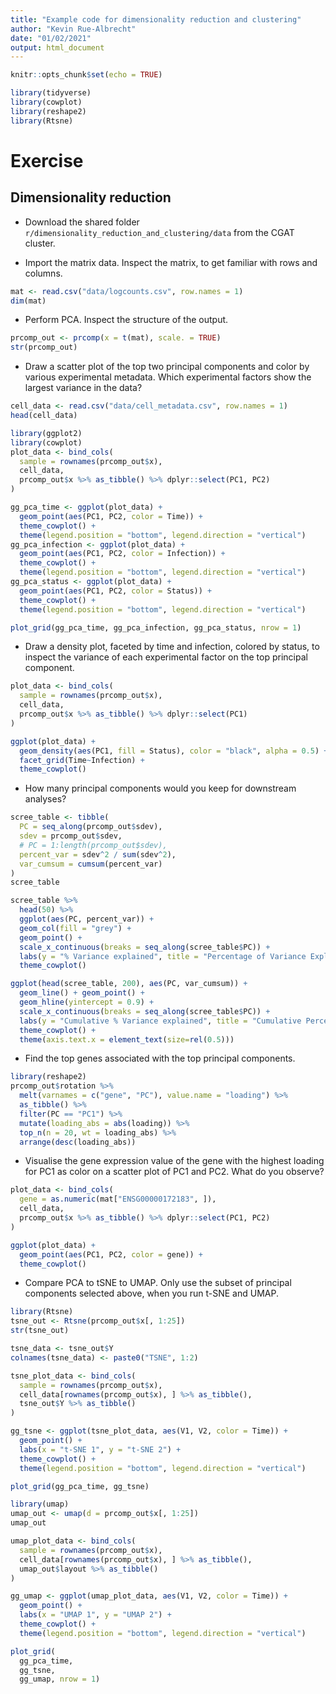 ```yaml
---
title: "Example code for dimensionality reduction and clustering"
author: "Kevin Rue-Albrecht"
date: "01/02/2021"
output: html_document
---
```


```r
knitr::opts_chunk$set(echo = TRUE)
```

```r
library(tidyverse)
library(cowplot)
library(reshape2)
library(Rtsne)
```

# Exercise

## Dimensionality reduction

- Download the shared folder `r/dimensionality_reduction_and_clustering/data` from the CGAT cluster.

- Import the matrix data.
  Inspect the matrix, to get familiar with rows and columns.

```r
mat <- read.csv("data/logcounts.csv", row.names = 1)
dim(mat)
```

- Perform PCA.
  Inspect the structure of the output.
  
```r
prcomp_out <- prcomp(x = t(mat), scale. = TRUE)
str(prcomp_out)
```

- Draw a scatter plot of the top two principal components and color by various experimental metadata.
  Which experimental factors show the largest variance in the data?

```r
cell_data <- read.csv("data/cell_metadata.csv", row.names = 1)
head(cell_data)
```

```r
library(ggplot2)
library(cowplot)
plot_data <- bind_cols(
  sample = rownames(prcomp_out$x),
  cell_data,
  prcomp_out$x %>% as_tibble() %>% dplyr::select(PC1, PC2)
)

gg_pca_time <- ggplot(plot_data) +
  geom_point(aes(PC1, PC2, color = Time)) +
  theme_cowplot() +
  theme(legend.position = "bottom", legend.direction = "vertical")
gg_pca_infection <- ggplot(plot_data) +
  geom_point(aes(PC1, PC2, color = Infection)) +
  theme_cowplot() +
  theme(legend.position = "bottom", legend.direction = "vertical")
gg_pca_status <- ggplot(plot_data) +
  geom_point(aes(PC1, PC2, color = Status)) +
  theme_cowplot() +
  theme(legend.position = "bottom", legend.direction = "vertical")

plot_grid(gg_pca_time, gg_pca_infection, gg_pca_status, nrow = 1)
```

- Draw a density plot, faceted by time and infection, colored by status, to inspect the variance of each experimental 
factor on the top principal component.

```r
plot_data <- bind_cols(
  sample = rownames(prcomp_out$x),
  cell_data,
  prcomp_out$x %>% as_tibble() %>% dplyr::select(PC1)
)

ggplot(plot_data) +
  geom_density(aes(PC1, fill = Status), color = "black", alpha = 0.5) +
  facet_grid(Time~Infection) +
  theme_cowplot()
```

- How many principal components would you keep for downstream analyses?

```r
scree_table <- tibble(
  PC = seq_along(prcomp_out$sdev),
  sdev = prcomp_out$sdev,
  # PC = 1:length(prcomp_out$sdev),
  percent_var = sdev^2 / sum(sdev^2),
  var_cumsum = cumsum(percent_var)
)
scree_table
```
```r
scree_table %>% 
  head(50) %>% 
  ggplot(aes(PC, percent_var)) +
  geom_col(fill = "grey") +
  geom_point() +
  scale_x_continuous(breaks = seq_along(scree_table$PC)) +
  labs(y = "% Variance explained", title = "Percentage of Variance Explained") +
  theme_cowplot()
```

```r
ggplot(head(scree_table, 200), aes(PC, var_cumsum)) +
  geom_line() + geom_point() +
  geom_hline(yintercept = 0.9) +
  scale_x_continuous(breaks = seq_along(scree_table$PC)) +
  labs(y = "Cumulative % Variance explained", title = "Cumulative Percentage of Variance Explained") +
  theme_cowplot() +
  theme(axis.text.x = element_text(size=rel(0.5)))
```

- Find the top genes associated with the top principal components.

```r
library(reshape2)
prcomp_out$rotation %>%
  melt(varnames = c("gene", "PC"), value.name = "loading") %>% 
  as_tibble() %>% 
  filter(PC == "PC1") %>% 
  mutate(loading_abs = abs(loading)) %>% 
  top_n(n = 20, wt = loading_abs) %>% 
  arrange(desc(loading_abs))
```

- Visualise the gene expression value of the gene with the highest loading for PC1 as color on a scatter plot of PC1 and PC2.
  What do you observe?

```r
plot_data <- bind_cols(
  gene = as.numeric(mat["ENSG00000172183", ]),
  cell_data,
  prcomp_out$x %>% as_tibble() %>% dplyr::select(PC1, PC2)
)

ggplot(plot_data) +
  geom_point(aes(PC1, PC2, color = gene)) +
  theme_cowplot()
```

- Compare PCA to tSNE to UMAP.
  Only use the subset of principal components selected above, when you run t-SNE and UMAP.

```r
library(Rtsne)
tsne_out <- Rtsne(prcomp_out$x[, 1:25])
str(tsne_out)
```
```r
tsne_data <- tsne_out$Y
colnames(tsne_data) <- paste0("TSNE", 1:2)

tsne_plot_data <- bind_cols(
  sample = rownames(prcomp_out$x),
  cell_data[rownames(prcomp_out$x), ] %>% as_tibble(),
  tsne_out$Y %>% as_tibble()
)

gg_tsne <- ggplot(tsne_plot_data, aes(V1, V2, color = Time)) +
  geom_point() +
  labs(x = "t-SNE 1", y = "t-SNE 2") +
  theme_cowplot() +
  theme(legend.position = "bottom", legend.direction = "vertical")

plot_grid(gg_pca_time, gg_tsne)
```

```r
library(umap)
umap_out <- umap(d = prcomp_out$x[, 1:25])
umap_out
```

```r
umap_plot_data <- bind_cols(
  sample = rownames(prcomp_out$x),
  cell_data[rownames(prcomp_out$x), ] %>% as_tibble(),
  umap_out$layout %>% as_tibble()
)

gg_umap <- ggplot(umap_plot_data, aes(V1, V2, color = Time)) +
  geom_point() +
  labs(x = "UMAP 1", y = "UMAP 2") +
  theme_cowplot() +
  theme(legend.position = "bottom", legend.direction = "vertical")

plot_grid(
  gg_pca_time,
  gg_tsne,
  gg_umap, nrow = 1)
```

